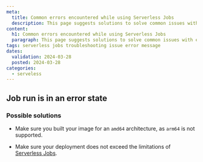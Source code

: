 ```yaml
---
meta:
  title: Common errors encountered while using Serverless Jobs
  description: This page suggests solutions to solve common issues with error messages while using Serverless Jobs
content:
  h1: Common errors encountered while using Serverless Jobs
  paragraph: This page suggests solutions to solve common issues with error messages while using Serverless Jobs
tags: serverless jobs troubleshooting issue error message
dates:
  validation: 2024-03-28
  posted: 2024-03-28
categories:
  - serveless
---
```


## Job run is in an error state

### Possible solutions

- Make sure you built your image for an `amd64` architecture, as `arm64` is not supported.

- Make sure your deployment does not exceed the limitations of [Serverless Jobs](/serverless/jobs/reference-content/jobs-limitations).